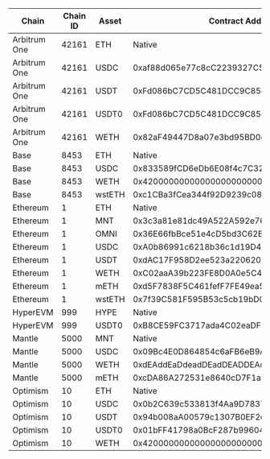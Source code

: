 | Chain | Chain ID | Asset | Contract Address |
| ----- | -------- | ----- | ---------------- |
| Arbitrum One | 42161 | ETH | Native |
| Arbitrum One | 42161 | USDC | 0xaf88d065e77c8cC2239327C5EDb3A432268e5831 |
| Arbitrum One | 42161 | USDT | 0xFd086bC7CD5C481DCC9C85ebE478A1C0b69FCbb9 |
| Arbitrum One | 42161 | USDT0 | 0xFd086bC7CD5C481DCC9C85ebE478A1C0b69FCbb9 |
| Arbitrum One | 42161 | WETH | 0x82aF49447D8a07e3bd95BD0d56f35241523fBab1 |
| Base | 8453 | ETH | Native |
| Base | 8453 | USDC | 0x833589fCD6eDb6E08f4c7C32D4f71b54bdA02913 |
| Base | 8453 | WETH | 0x4200000000000000000000000000000000000006 |
| Base | 8453 | wstETH | 0xc1CBa3fCea344f92D9239c08C0568f6F2F0ee452 |
| Ethereum | 1 | ETH | Native |
| Ethereum | 1 | MNT | 0x3c3a81e81dc49A522A592e7622A7E711c06bf354 |
| Ethereum | 1 | OMNI | 0x36E66fbBce51e4cD5bd3C62B637Eb411b18949D4 |
| Ethereum | 1 | USDC | 0xA0b86991c6218b36c1d19D4a2e9Eb0cE3606eB48 |
| Ethereum | 1 | USDT | 0xdAC17F958D2ee523a2206206994597C13D831ec7 |
| Ethereum | 1 | WETH | 0xC02aaA39b223FE8D0A0e5C4F27eAD9083C756Cc2 |
| Ethereum | 1 | mETH | 0xd5F7838F5C461fefF7FE49ea5ebaF7728bB0ADfa |
| Ethereum | 1 | wstETH | 0x7f39C581F595B53c5cb19bD0b3f8dA6c935E2Ca0 |
| HyperEVM | 999 | HYPE | Native |
| HyperEVM | 999 | USDT0 | 0xB8CE59FC3717ada4C02eaDF9682A9e934F625ebb |
| Mantle | 5000 | MNT | Native |
| Mantle | 5000 | USDC | 0x09Bc4E0D864854c6aFB6eB9A9cdF58aC190D0dF9 |
| Mantle | 5000 | WETH | 0xdEAddEaDdeadDEadDEADDEAddEADDEAddead1111 |
| Mantle | 5000 | mETH | 0xcDA86A272531e8640cD7F1a92c01839911B90bb0 |
| Optimism | 10 | ETH | Native |
| Optimism | 10 | USDC | 0x0b2C639c533813f4Aa9D7837CAf62653d097Ff85 |
| Optimism | 10 | USDT | 0x94b008aA00579c1307B0EF2c499aD98a8ce58e58 |
| Optimism | 10 | USDT0 | 0x01bFF41798a0BcF287b996046Ca68b395DbC1071 |
| Optimism | 10 | WETH | 0x4200000000000000000000000000000000000006 |
